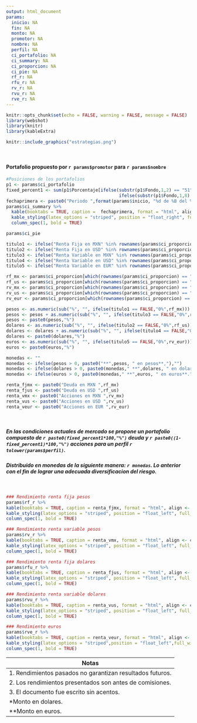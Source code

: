 ```yaml
---
output: html_document
params:
  inicio: NA
  fin: NA
  monto: NA
  promotor: NA
  nombre: NA
  perfil: NA
  ci_portafolio: NA
  ci_summary: NA
  ci_proporcion: NA
  ci_pie: NA
  rf_r: NA
  rfu_r: NA
  rv_r: NA
  rvu_r: NA
  rve_r: NA
---
```


```r

knitr::opts_chunk$set(echo = FALSE, warning = FALSE, message = FALSE)
library(webshot)
library(knitr)
library(kableExtra)

```

```r
knitr::include_graphics("estrategias.png")
```

<br>

#### Portafolio propuesto por **`r params$promotor`** para **`r params$nombre`**

```r
#Posiciones de los portafolios
p1 <- params$ci_portafolio
fixed_percent1 <- sum(p1$Porcentaje[ifelse(substr(p1$Fondo,1,2) == "51", TRUE, 
                                           ifelse(substr(p1$Fondo,1,8) == "52-NAVIG",TRUE,FALSE))])
fechaprimera <- paste0("Periodo ",format(params$inicio, "%d de %B del %Y")," - ",format(params$fin, "%d de %B del %Y"))
params$ci_summary %>%
  kable(booktabs = TRUE, caption =  fechaprimera, format = "html", align <- c("r","l")) %>%
  kable_styling(latex_options = "striped", position = "float_right", full_width = FALSE, font_size = 12) %>%
  column_spec(1, bold = TRUE)

params$ci_pie

titulo1 <- ifelse("Renta Fija en MXN" %in% rownames(params$ci_proporcion), TRUE, FALSE)
titulo2 <- ifelse("Renta Fija en USD" %in% rownames(params$ci_proporcion), TRUE, FALSE)
titulo3 <- ifelse("Renta Variable en MXN" %in% rownames(params$ci_proporcion), TRUE, FALSE)
titulo4 <- ifelse("Renta Variable en USD" %in% rownames(params$ci_proporcion), TRUE, FALSE)
titulo5 <- ifelse("Renta Variable en EUR" %in% rownames(params$ci_proporcion), TRUE, FALSE)

rf_mx <- params$ci_proporcion[which(rownames(params$ci_proporcion) == "Renta Fija en MXN"),]
rf_us <- params$ci_proporcion[which(rownames(params$ci_proporcion) == "Renta Fija en USD"),]
rv_mx <- params$ci_proporcion[which(rownames(params$ci_proporcion) == "Renta Variable en MXN"),]
rv_us <- params$ci_proporcion[which(rownames(params$ci_proporcion) == "Renta Variable en USD"),]
rv_eur <- params$ci_proporcion[which(rownames(params$ci_proporcion) == "Renta Variable en EUR"),]

pesos <- as.numeric(sub("%", "", ifelse(titulo1 == FALSE,"0%",rf_mx)))
pesos <- pesos + as.numeric(sub("%", "", ifelse(titulo3 == FALSE,"0%",rv_mx)))
pesos <- paste0(pesos,"%")
dolares <- as.numeric(sub("%", "", ifelse(titulo2 == FALSE,"0%",rf_us)))
dolares <- dolares + as.numeric(sub("%", "", ifelse(titulo4 == FALSE,"0%",rv_us)))
dolares <- paste0(dolares,"%")
euros <- as.numeric(sub("%", "", ifelse(titulo5 == FALSE,"0%",rv_eur)))
euros <- paste0(euros,"%")

monedas <- ""
monedas <- ifelse(pesos > 0, paste0("**",pesos, " en pesos**,"),"")
monedas <- ifelse(dolares > 0, paste0(monedas," **",dolares, " en dolares**,"),paste0(monedas,""))
monedas <- ifelse(euros > 0, paste0(monedas," **",euros, " en euros**."),paste0(monedas,"."))

renta_fjmx <- paste0("Deuda en MXN ",rf_mx)
renta_fjus <- paste0("Deuda en USD ",rf_us)
renta_vmx <- paste0("Acciones en MXN ",rv_mx)
renta_vus <- paste0("Acciones en USD ",rv_us)
renta_veur <- paste0("Acciones en EUR ",rv_eur)

```

<br>

##### En las condiciones actuales de mercado se propone un portafolio compuesto de **`r paste0(fixed_percent1*100,"%")` deuda** y **`r paste0((1-fixed_percent1)*100,"%")` acciones** para un perfil **`r tolower(params$perfil)`**.

##### Distribuido en monedas de la siguiente manera: `r monedas`. Lo anterior con el fin de lograr una adecuada diversificacion del riesgo.

<br>

```r
### Rendimiento renta fija pesos
params$rf_r %>%
kable(booktabs = TRUE, caption = renta_fjmx, format = "html", align <- c("l")) %>%
kable_styling(latex_options = "striped", position = "float_left", full_width = FALSE, font_size = 13) %>%
column_spec(1, bold = TRUE)

```

```r
### Rendimiento renta variable pesos
params$rv_r %>%
kable(booktabs = TRUE, caption = renta_vmx, format = "html", align <- c("l")) %>%
kable_styling(latex_options = "striped", position = "float_left", full_width = FALSE, font_size = 13) %>%
column_spec(1, bold = TRUE)
```

```r
### Rendimiento renta fija dolares
params$rfu_r %>%
kable(booktabs = TRUE, caption = renta_fjus, format = "html", align <- c("l")) %>%
kable_styling(latex_options = "striped", position = "float_left", full_width = FALSE, font_size = 13) %>%
column_spec(1, bold = TRUE)

```

```r
### Rendimiento renta variable dolares
params$rvu_r %>%
kable(booktabs = TRUE, caption = renta_vus, format = "html", align <- c("l")) %>%
kable_styling(latex_options = "striped", position = "float_left", full_width = FALSE, font_size = 13) %>%
column_spec(1, bold = TRUE)

```

```r
### Rendimiento euros
params$rve_r %>%
kable(booktabs = TRUE, caption = renta_veur, format = "html", align <- c("l")) %>%
kable_styling(latex_options = "striped",position = "float_left",full_width = FALSE,font_size = 13) %>%
column_spec(1, bold = TRUE)

```

| Notas  |
|---|
|  1. Rendimientos pasados no garantizan resultados futuros. |
|  2. Los rendimientos presentados son antes de comisiones. |
|  3. El documento fue escrito sin acentos. | 
|  *Monto en dolares.  |
| **Monto en euros.




